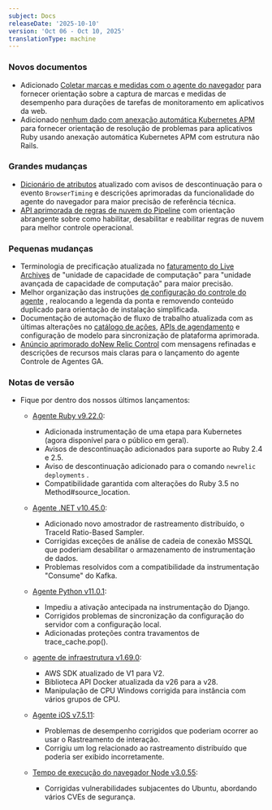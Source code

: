 ```yaml
---
subject: Docs
releaseDate: '2025-10-10'
version: 'Oct 06 - Oct 10, 2025'
translationType: machine
---
```


### Novos documentos

* Adicionado [Coletar marcas e medidas com o agente do navegador](/whats-new/2025/09/whats-new-10-02-browser-marks-and-measures) para fornecer orientação sobre a captura de marcas e medidas de desempenho para durações de tarefas de monitoramento em aplicativos da web.
* Adicionado [nenhum dado com anexação automática Kubernetes APM ](/docs/apm/agents/ruby-agent/troubleshooting/no-data-kubernetes-auto-attach)para fornecer orientação de resolução de problemas para aplicativos Ruby usando anexação automática Kubernetes APM com estrutura não Rails.

### Grandes mudanças

* [Dicionário de atributos](/attribute-dictionary) atualizado com avisos de descontinuação para o evento `BrowserTiming` e descrições aprimoradas da funcionalidade do agente do navegador para maior precisão de referência técnica.
* [API aprimorada de regras de nuvem do Pipeline](/docs/new-relic-control/pipeline-control/cloud-rules-api) com orientação abrangente sobre como habilitar, desabilitar e reabilitar regras de nuvem para melhor controle operacional.

### Pequenas mudanças

* Terminologia de precificação atualizada no [faturamento do Live Archives](/docs/logs/get-started/live-archives-billing) de &quot;unidade de capacidade de computação&quot; para &quot;unidade avançada de capacidade de computação&quot; para maior precisão.
* Melhor organização das instruções [de configuração do controle do agente](/docs/new-relic-control/agent-control/setup) , realocando a legenda da ponta e removendo conteúdo duplicado para orientação de instalação simplificada.
* Documentação de automação de fluxo de trabalho atualizada com as últimas alterações no [catálogo de ações](/docs/workflow-automation/setup-and-configuration/actions-catalog), [APIs de agendamento](/docs/workflow-automation/create-a-workflow-automation/start-schedule) e configuração de modelo para sincronização de plataforma aprimorada.
* [Anúncio aprimorado doNew Relic Control](/whats-new/2025/09/whats-new-30-09-new-relic-control) com mensagens refinadas e descrições de recursos mais claras para o lançamento do agente Controle de Agentes GA.

### Notas de versão

* Fique por dentro dos nossos últimos lançamentos:

  * [Agente Ruby v9.22.0](/docs/release-notes/agent-release-notes/ruby-release-notes/ruby-agent-9-22-0):

    * Adicionada instrumentação de uma etapa para Kubernetes (agora disponível para o público em geral).
    * Avisos de descontinuação adicionados para suporte ao Ruby 2.4 e 2.5.
    * Aviso de descontinuação adicionado para o comando `newrelic deployments` .
    * Compatibilidade garantida com alterações do Ruby 3.5 no Method#source\_location.

  * [Agente .NET v10.45.0](/docs/release-notes/agent-release-notes/net-release-notes/net-agent-10-45-0):

    * Adicionado novo amostrador de rastreamento distribuído, o TraceId Ratio-Based Sampler.
    * Corrigidas exceções de análise de cadeia de conexão MSSQL que poderiam desabilitar o armazenamento de instrumentação de dados.
    * Problemas resolvidos com a compatibilidade da instrumentação &quot;Consume&quot; do Kafka.

  * [Agente Python v11.0.1](/docs/release-notes/agent-release-notes/python-release-notes/python-agent-110001):

    * Impediu a ativação antecipada na instrumentação do Django.
    * Corrigidos problemas de sincronização da configuração do servidor com a configuração local.
    * Adicionadas proteções contra travamentos de trace\_cache.pop().

  * [agente de infraestrutura v1.69.0](/docs/release-notes/infrastructure-release-notes/infrastructure-agent-release-notes/new-relic-infrastructure-agent-1690):

    * AWS SDK atualizado de V1 para V2.
    * Biblioteca API Docker atualizada da v26 para a v28.
    * Manipulação de CPU Windows corrigida para instância com vários grupos de CPU.

  * [Agente iOS v7.5.11](/docs/release-notes/mobile-release-notes/ios-release-notes/ios-agent-7511):

    * Problemas de desempenho corrigidos que poderiam ocorrer ao usar o Rastreamento de interação.
    * Corrigiu um log relacionado ao rastreamento distribuído que poderia ser exibido incorretamente.

  * [Tempo de execução do navegador Node v3.0.55](/docs/release-notes/synthetics-release-notes/node-browser-runtime-release-notes/node-browser-runtime-3.0.55):

    * Corrigidas vulnerabilidades subjacentes do Ubuntu, abordando vários CVEs de segurança.